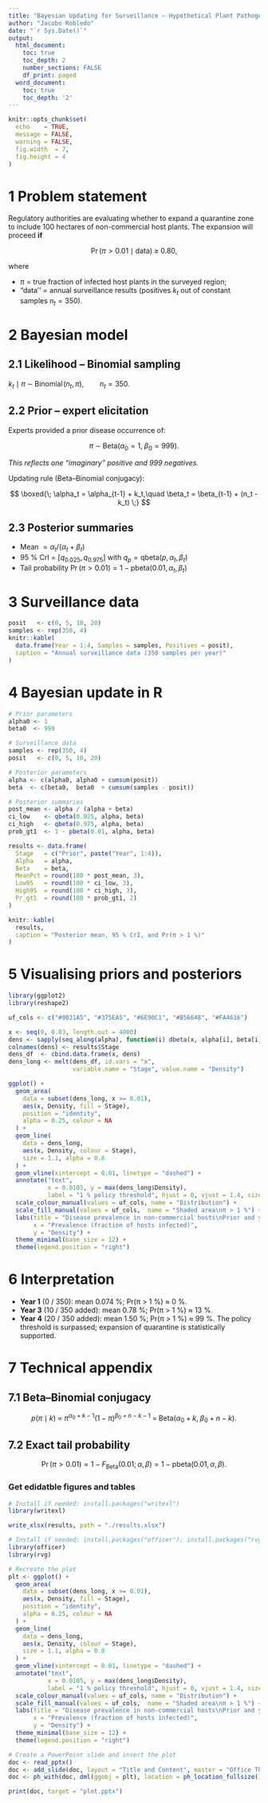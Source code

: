 ---
title: "Bayesian Updating for Surveillance – Hypothetical Plant Pathogen"
author: "Jacobo Robledo"
date: "`r Sys.Date()`"
output:
  html_document:
    toc: true
    toc_depth: 2
    number_sections: FALSE
    df_print: paged
  word_document:
    toc: true
    toc_depth: '2'
---

```{r setup, include = FALSE}
knitr::opts_chunk$set(
  echo    = TRUE,
  message = FALSE,
  warning = FALSE,
  fig.width  = 7,
  fig.height = 4
)
```

# 1 Problem statement

Regulatory authorities are evaluating whether to expand a quarantine zone to include 100 hectares of non-commercial host plants. The expansion will proceed **if**

$$
\Pr\bigl(\pi > 0.01 \mid \text{data}\bigr) \;\ge\; 0.80,
$$

where

-   $\pi$ = true fraction of infected host plants in the surveyed region;
-   “data’’ = annual surveillance results (positives $k_t$ out of constant samples $n_t = 350$).

# 2 Bayesian model

## 2.1 Likelihood – Binomial sampling

$k_t \mid \pi \;\sim\; \text{Binomial}\!\bigl(n_t,\pi\bigr), \qquad n_t = 350.$

## 2.2 Prior – expert elicitation

Experts provided a prior disease occurrence of:

$$
\pi \;\sim\; \text{Beta}(\alpha_0 = 1,\; \beta_0 = 999).
$$

*This reflects one “imaginary” positive and 999 negatives.*

Updating rule (Beta–Binomial conjugacy):

$$
\boxed{\;
\alpha_t = \alpha_{t-1} + k_t,\quad
\beta_t  = \beta_{t-1}  + (n_t - k_t)
\;}
$$

## 2.3 Posterior summaries

-   Mean $= \alpha_t / (\alpha_t + \beta_t)$
-   95 % CrI = $[q_{0.025},\,q_{0.975}]$ with $q_p = \mathrm{qbeta}(p,\alpha_t,\beta_t)$
-   Tail probability $\Pr(\pi>0.01)=1-\mathrm{pbeta}(0.01,\alpha_t,\beta_t)$

# 3 Surveillance data

```{r data, echo = FALSE}
posit   <- c(0, 5, 10, 20)
samples <- rep(350, 4)
knitr::kable(
  data.frame(Year = 1:4, Samples = samples, Positives = posit),
  caption = "Annual surveillance data (350 samples per year)"
)
```

# 4 Bayesian update in R

```{r posterior-computation}
# Prior parameters
alpha0 <- 1
beta0  <- 999

# Surveillance data
samples <- rep(350, 4)
posit   <- c(0, 5, 10, 20)

# Posterior parameters
alpha <- c(alpha0, alpha0 + cumsum(posit))
beta  <- c(beta0,  beta0  + cumsum(samples - posit))

# Posterior summaries
post_mean <- alpha / (alpha + beta)
ci_low    <- qbeta(0.025, alpha, beta)
ci_high   <- qbeta(0.975, alpha, beta)
prob_gt1  <- 1 - pbeta(0.01, alpha, beta)

results <- data.frame(
  Stage   = c("Prior", paste("Year", 1:4)),
  Alpha   = alpha,
  Beta    = beta,
  MeanPct = round(100 * post_mean, 3),
  Low95   = round(100 * ci_low, 3),
  High95  = round(100 * ci_high, 3),
  Pr_gt1  = round(100 * prob_gt1, 2)
)

knitr::kable(
  results,
  caption = "Posterior mean, 95 % CrI, and Pr(π > 1 %)"
)
```

# 5 Visualising priors and posteriors

```{r plot}
library(ggplot2)
library(reshape2)

uf_cols <- c("#0021A5", "#375EA5", "#6E90C1", "#B56648", "#FA4616")

x <- seq(0, 0.03, length.out = 4000)
dens <- sapply(seq_along(alpha), function(i) dbeta(x, alpha[i], beta[i]))
colnames(dens) <- results$Stage
dens_df  <- cbind.data.frame(x, dens)
dens_long <- melt(dens_df, id.vars = "x",
                  variable.name = "Stage", value.name = "Density")

ggplot() +
  geom_area(
    data = subset(dens_long, x >= 0.01),
    aes(x, Density, fill = Stage),
    position = "identity",
    alpha = 0.25, colour = NA
  ) +
  geom_line(
    data = dens_long,
    aes(x, Density, colour = Stage),
    size = 1.1, alpha = 0.8
  ) +
  geom_vline(xintercept = 0.01, linetype = "dashed") +
  annotate("text",
           x = 0.0105, y = max(dens_long$Density),
           label = "1 % policy threshold", hjust = 0, vjust = 1.4, size = 3) +
  scale_colour_manual(values = uf_cols, name = "Distribution") +
  scale_fill_manual(values = uf_cols,  name = "Shaded area\nπ > 1 %") +
  labs(title = "Disease prevalence in non-commercial hosts\nPrior and yearly posteriors",
       x = "Prevalence (fraction of hosts infected)",
       y = "Density") +
  theme_minimal(base_size = 12) +
  theme(legend.position = "right")
```

# 6 Interpretation

-   **Year 1** (0 / 350): mean 0.074 %; Pr(π \> 1 %) ≈ 0 %.
-   **Year 3** (10 / 350 added): mean 0.78 %; Pr(π \> 1 %) ≈ 13 %.
-   **Year 4** (20 / 350 added): mean 1.50 %; Pr(π \> 1 %) ≈ 99 %. The policy threshold is surpassed; expansion of quarantine is statistically supported.

# 7 Technical appendix

## 7.1 Beta–Binomial conjugacy

$$
p(\pi \mid k) \;\propto\; \pi^{\alpha_0+k-1}(1-\pi)^{\beta_0+n-k-1}
\;=\; \text{Beta}\bigl(\alpha_0+k,\; \beta_0+n-k\bigr).
$$

## 7.2 Exact tail probability

$$
\Pr(\pi > 0.01) = 1 - F_{\text{Beta}}(0.01;\alpha,\beta)
               = 1 - \text{pbeta}(0.01,\alpha,\beta).
$$


### Get edidatble figures and tables
```{r, include = TRUE}
# Install if needed: install.packages("writexl")
library(writexl)

write_xlsx(results, path = "./results.xlsx")

# Install if needed: install.packages("officer"); install.packages("rvg")
library(officer)
library(rvg)

# Recreate the plot
plt <- ggplot() +
  geom_area(
    data = subset(dens_long, x >= 0.01),
    aes(x, Density, fill = Stage),
    position = "identity",
    alpha = 0.25, colour = NA
  ) +
  geom_line(
    data = dens_long,
    aes(x, Density, colour = Stage),
    size = 1.1, alpha = 0.8
  ) +
  geom_vline(xintercept = 0.01, linetype = "dashed") +
  annotate("text",
           x = 0.0105, y = max(dens_long$Density),
           label = "1 % policy threshold", hjust = 0, vjust = 1.4, size = 3) +
  scale_colour_manual(values = uf_cols, name = "Distribution") +
  scale_fill_manual(values = uf_cols,  name = "Shaded area\nπ > 1 %") +
  labs(title = "Disease prevalence in non-commercial hosts\nPrior and yearly posteriors",
       x = "Prevalence (fraction of hosts infected)",
       y = "Density") +
  theme_minimal(base_size = 12) +
  theme(legend.position = "right")

# Create a PowerPoint slide and insert the plot
doc <- read_pptx()
doc <- add_slide(doc, layout = "Title and Content", master = "Office Theme")
doc <- ph_with(doc, dml(ggobj = plt), location = ph_location_fullsize())

print(doc, target = "plot.pptx")

```